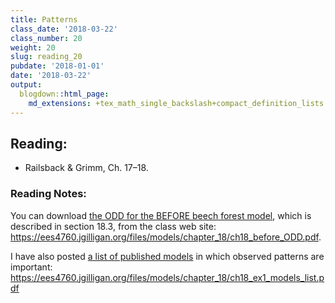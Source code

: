 ```yaml
---
title: Patterns
class_date: '2018-03-22'
class_number: 20
weight: 20
slug: reading_20
pubdate: '2018-01-01'
date: '2018-03-22'
output:
  blogdown::html_page:
    md_extensions: +tex_math_single_backslash+compact_definition_lists
---
```

## Reading:

* Railsback & Grimm, Ch. 17--18.

### Reading Notes:

You can download [the ODD for the BEFORE beech forest model](/files/models/chapter_18/ch18_before_ODD.pdf), which is described in section 18.3, from the class web site: <https://ees4760.jgilligan.org/files/models/chapter_18/ch18_before_ODD.pdf>.

I have also posted [a list of published models](/files/models/chapter_18/ch18_ex1_models_list.pdf) in which observed patterns are important: <https://ees4760.jgilligan.org/files/models/chapter_18/ch18_ex1_models_list.pdf>
